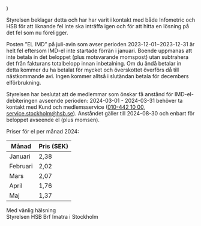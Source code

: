 
  <MDXProvider>
      <Body>
          <Centered
        introducing="IMD-el"
        title="Angående felaktig avisering av IMD-el"
        summary="På avgiftsavin för juli (med förfallodatum 2024-06-28) har felaktigt elförbrukningen för tre månader debiterats. Detta beror på att Infometric, som levererar mätdata till HSB, har exporterat fel datafiler, samt att HSB missat att sprida ut kostnaden för el över fler månader."
      >
               <main {...props} />
          </Centered>
      </Body>
  </MDXProvider>
)




Styrelsen beklagar detta och har har varit i kontakt med både Infometric och HSB för att liknande fel inte ska inträffa igen och för att hitta en lösning på det fel som nu föreligger.

Posten ”EL IMD” på juli-avin som avser perioden 2023-12-01−2023-12-31 är helt fel eftersom IMD-el inte startade förrän i januari. Boende uppmanas att inte betala in det beloppet (plus motsvarande momspost) utan subtrahera det från fakturans totalbelopp innan inbetalning. Om du ändå betalar in detta kommer du ha betalat för mycket och överskottet överförs då till nästkommande avi. Ingen kommer alltså i slutändan betala för decembers elförbrukning.

Styrelsen har beslutat att de medlemmar som önskar få anstånd för IMD-el-debiteringen avseende perioden: 2024-03-01 - 2024-03-31 behöver ta kontakt med Kund och medlemsservice ([010-442 10 00](tel:010-4421000), [service.stockholm@hsb.se](mailto:service.stockholm@hsb.se)). Anståndet gäller till 2024-08-30 och enbart för beloppet avseende el (plus momsen).


Priser för el per månad 2024:

<table class="min-w-full divide-y divide-gray-200">
  <thead class="bg-gray-50">
    <tr>
      <th scope="col" class="px-6 py-3 text-left text-xs font-medium text-gray-500 uppercase tracking-wider">
        Månad
      </th>
      <th scope="col" class="px-6 py-3 text-left text-xs font-medium text-gray-500 uppercase tracking-wider">
        Pris (SEK)
      </th>
    </tr>
  </thead>
  <tbody class="bg-white divide-y divide-gray-200">
    <tr>
      <td class="px-6 py-4 whitespace-nowrap text-sm font-medium text-gray-900">
        Januari
      </td>
      <td class="px-6 py-4 whitespace-nowrap text-sm text-gray-500">
        2,38
      </td>
    </tr>
    <tr>
      <td class="px-6 py-4 whitespace-nowrap text-sm font-medium text-gray-900">
        Februari
      </td>
      <td class="px-6 py-4 whitespace-nowrap text-sm text-gray-500">
        2,02
      </td>
    </tr>
    <tr>
      <td class="px-6 py-4 whitespace-nowrap text-sm font-medium text-gray-900">
        Mars
      </td>
      <td class="px-6 py-4 whitespace-nowrap text-sm text-gray-500">
        2,07
      </td>
    </tr>
    <tr>
      <td class="px-6 py-4 whitespace-nowrap text-sm font-medium text-gray-900">
        April
      </td>
      <td class="px-6 py-4 whitespace-nowrap text-sm text-gray-500">
        1,76
      </td>
    </tr>
    <tr>
      <td class="px-6 py-4 whitespace-nowrap text-sm font-medium text-gray-900">
        Maj
      </td>
      <td class="px-6 py-4 whitespace-nowrap text-sm text-gray-500">
        1,37
      </td>
    </tr>
  </tbody>
</table>


Med vänlig hälsning \
Styrelsen HSB Brf Imatra i Stockholm
